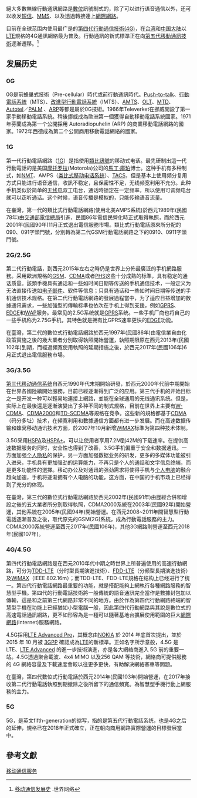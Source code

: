 {{refimprove|time=2016-11-14T13:46:26+00:00}}

{{NoteTA|G1=Communication}}
絕大多數無線行動通訊網路是[[數位|數位]]訊號制式的，除了可以进行语音通信以外，还可以收发[[短信|短信]]、[[MMS_(技术)|MMS]]、以及透過轉接連上[[網際網路|網際網路]]。

目前在全球范围内使用最广是的[[4G|第四代行動通信技術(4G)]]，在[[台湾|台湾]]和[[中国大陆|中国大陆]]以[[LTE|LTE]]規格的4G通訊網絡最为普及。行動通訊的新式標準正在向[[5G|第五代移動通訊技術]]逐漸遷移。<ref name=linkwan>[http://linkwan.com/gb/tech/htm/1749.htm 移动通信发展史] {{Wayback|url=http://linkwan.com/gb/tech/htm/1749.htm |date=20170430193819 }}.世界网络</ref>

==发展历史==
===0G===
{{main|0G}}
0G是前蜂巢式技術（Pre-cellular）時代或前行動通訊時代。[[Push-to-talk|Push-to-talk]]、[[行動電話系統|行動電話系統]]（MTS）、[[改進型行動電話系統|改進型行動電話系統]]（IMTS）、[[AMTS|AMTS]]、[[OLT|OLT]]、[[行動電話系統D|MTD]]、[[Autotel|Autotel]]／[[PALM|PALM]] 、[[Autoradiopuhelin|ARP]]等都是屬於0G技術。1966年Televerket在挪威開設了第一家手動移動電話系統。稍後挪威成為歐洲第一個獲得自動移動電話系統國家。1971年芬蘭成為第一个公開採用 Autoradiopuhelin (ARP) 的商業移動電話網路的國家。1972年西德成為第二个公開商用移動電話網絡的國家。

=== 1G ===
{{main|1G}}
第一代行動電話網路（[[1G|1G]]）是指使用[[類比訊號|類比訊號]]的移动式电话。最先研制出這一代行動電話的是美国[[摩托罗拉|摩托罗拉]](Motorola)公司的[[馬丁·庫珀|馬丁·庫珀]]博士。这种手机有多种制式，如[[NMT|NMT]]、AMPS（[[类比式移动电话系统|类比式移动电话系统]]）、[[TACS|TACS]]，但是基本上使用频分复用方式只能进行语音通信，收訊不稳定，且保密性不足，无线频宽利用不充分。此种手机类似於简单的[[无线电|无线电]]双工电台，通话時锁定在一定频率，所以使用可调频电台就可以窃听通话。这个时候，语音传播是模拟的，只能传输语音流量。

在臺灣，第一代的類比式行動電話網路(使用北美AMPS系統)於西元1989年(民國78年)由[[交通部電信總局|交通部電信總局]]引進，民國86年電信民營化時正式取得執照，而於西元2001年(民國90年)11月正式退出電信服務市場。類比式行動電話原來所分配的090、091字頭門號，分別轉為第二代GSM行動電話網路之下的0910、0911字頭門號。

=== 2G/2.5G ===
{{main|2G|2.5G}}
第二代行動電話，到西元2015年左右之時仍是世界上分佈最廣泛的手机網路服務。采用歐洲規格的[[GSM|GSM]]、[[cdmaOne|CDMA]]或者[[PHS|PHS]]这些十分成熟的标準，具有稳定的通话质量。該類手機具有通话和一些如时间日期等传送的手机通信技术，一般定义为无法直接传送如[[电子邮件|电子邮件]]、软件等信息；只具有通话和一些如时间日期等传送的手机通信技术规格。在第二代行動電話網路的發展過程當中，为了适应日益增加的数據通讯需求，一些加強型的傳輸标準也依次在手机上得到支援，例如[[GPRS|GPRS]]、[[GSM增强数据率演进|EDGE]]和[[WAP|WAP]]服务。最常见的2.5G系统就是[[GPRS|GPRS]]系统。一些手机厂商也将自己的一些手机称为2.75G手机，其特色就是拥有比GPRS速率更快的[[EDGE|EDGE]]功能。

在臺灣，第二代的數位式行動電話網路於西元1997年(民國86年)由電信業自由化政策實施之後的幾大業者分別取得執照開始營運，執照期限原在西元2013年(民國102年)到期，而經過頻寬使用執照的延期措施之後，於西元2017年(民國106年)6月正式退出電信服務市場。

=== 3G/3.5G ===
{{main|3G|3.5G}}
[[第三代移动通信系统|第三代移动通信系统]]自西元1990年代末期開始研發，於西元2000年代前中期開始在世界各國陸續開始服務，目前已經逐漸得到广泛的应用。第三代手机的开始目标之一是开发一种可以輕易地連接上網路，並能在全球通用的无线通讯系统。但是，实际上在最後還是逐漸演變出了多种不同的制式規格，目前在世界上主要有[[W-CDMA|W-CDMA]]、[[CDMA2000|CDMA2000]]和[[TD-SCDMA|TD-SCDMA]]等規格在竞争。这些新的規格都基于[[CDMA|CDMA]]（码分多址）技术，在頻寬利用和數據通信方面都有进一步发展。而在高速数据传输和蜂窝移动通讯技术方面，於2007年10月新增[[WiMAX|WiMAX]]标準为第四种技术体制。

3.5G采用[[HSPA|HSPA]]及[[HSPA+|HSPA+]]。可以让使用者享用7.2M到42M的下载速率。在提供高速数据服务的同时，安全性也得到了改善，3.5G手机偏重于安全和数据通讯。一方面加强[[个人隐私|个人隐私]]的保护，另一方面加强数据业务的研发，更多的多媒体功能被引入进来，手机具有更加强劲的运算能力，不再只是个人的通話和文字信息终端，而是更多功能性的選擇。移动办公及对通讯的强劲需求将使得手机与[[个人电脑|个人电脑]]的融合趋向加速，手机将逐渐拥有个人电脑的功能，这方面，在中国的手机市场上已经得到了充分的体现。

在臺灣，第三代的數位式行動電話網路於西元2002年(民國91年)由歷經合併和增設之後的五大業者所分別取得執照，CDMA2000系統在2003年(民國92年)開始營運，其他系統在2005年(民國94年)開始營運。在西元2008~2011年間智慧型行動電話逐漸普及之後，取代原先的GSM(2G)系統，成為行動電話服務的主力。CDMA2000系統營運至西元2017年(民國106年)，其他3G網路則營運至西元2018年(民國107年)。

=== 4G/4.5G ===
{{main|4G|長期演進技術}}
第四代行動電話網路是在西元2010年代中期之時世界上所普遍使用的高速行動網路，可分为[[分时长期演进|TDD-LTE]]（分时型長期演進技術）、[[FDD-LTE|FDD-LTE]]（分频型長期演進技術）及[[WiMAX|WiMAX]]（IEEE 802.16m）；而TDD-LTE、FDD-LTE規格在结构上已经进行了统一。第四代行動電話網路最重要的功能，就是搭配能夠上網執行各種網路服務的智慧型手機。第四代的行動電話技術將一般傳統的語音通訊完全當作是數據封包加以傳輸，這是和之前第三代網路非常不同的地方。由於作為第四代行動網路終端的智慧型手機在功能上已經猶如小型電腦一般，因此第四代行動網路與其說是數位式的高速電話通訊網路，更不如形容為是一種可以隨著基地台擴展使用範圍的巨大[[網際網路|網際網路]](Internet)服務網路。

4.5G採用[[LTE_Advanced_Pro|LTE Advanced Pro]]，其概念由[[NOKIA|NOKIA]] 於 2014 年底首次提出，並於 2015 年 10 月被 [[3GPP|3GPP]] 確認成為[[LTE|LTE]]的新標準。正如名字所示意般，4.5G 是 LTE、[[LTE_Advanced|LTE Advanced]] 的進一步技術演進，亦是各大網絡商進入 5G 前的重要一站。4.5G透過聚合載波、4x4 MIMO 以及256 QAM 等技術，網絡商可提供服務的 4G 網絡容量及下載速度會較以往更多更快，有助解決網絡塞車等問題。

在臺灣，第四代數位式行動電話於西元2014年(民國103年)開始營運，在2017年接收第二代行動電話執照到期撤除之後所留下的通信頻寬。為智慧型手機行動上網服務的主力。

=== 5G ===
{{main|5G}}
5G，是英文fifth-generation的缩写，指的是第五代行動電話系统，也是4G之后的延伸，規格已在2018年正式確立，正在朝向商用網路實際營運的目標發展當中。

== 參考文獻 ==
{{Reflist}}
{{Mobile telecommunications standards}}

[[Category:移动通信服务|]]